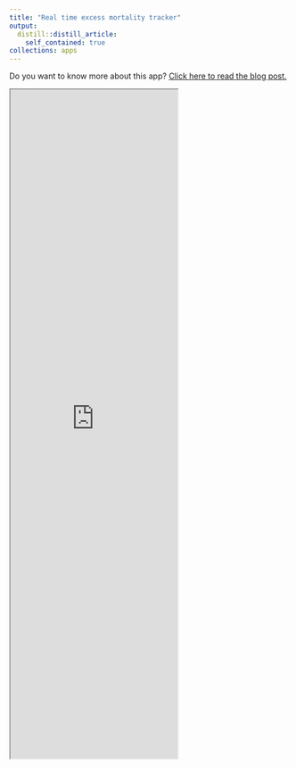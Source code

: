```yaml
---
title: "Real time excess mortality tracker"
output:
  distill::distill_article:
    self_contained: true
collections: apps
---
```


Do you want to know more about this app? [Click here to read the blog post.](https://www.hamilton.ie/covid19/posts/2020-12-01-irelands-first-real-time-excess-mortality-tracker/)

<iframe src="https://apmuhamilton.shinyapps.io/hamiltonRIPnew/" class="l-screen-inset shaded" height = "1200px"></iframe>